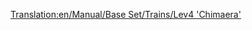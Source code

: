 [[Translation:en/Manual/Base Set/Trains/Lev4 'Chimaera']]
{{hu/Manual/Base Set/Trains/Navbox Mozdonyok}}
{{hu/Manual/Base Set/Trains/Vonatok|Name=Lev4 'Kiméra'
|Image=[[File:en/Manual/Base Set/Trains/Lev4chimaerarhead.png]]
|Cost=£111,328 ($222,656)
|Speed=643 km/h (402 mph)
|Weight=300 t
|Power=20,000 LE (14.914 kW)
|Annual=£3,584 ($7,168)
|Designed=2037
|Lifespan=20
|Capacity=N/A
|Leírás=A leggyorsabb mozdony a játékban. A "Kiméra" találó elnevezés, hiszen ez az egyetlen kétfejű maglev-mozdony. 

Adottságainak lehető legteljesebb kihasználása a játék vége felé komoly kihívást jelenthet: csúcsebessége még az előző Lev3-énál is 33%-kal magasabb, tehát érdemes átgondolni, hogy [[hu/Előzési szakaszok|előzési szakaszokat]] hozunk létre dupla vágánypárok létesítésével, vagy a teljes korábbi maglev-állományt lecseréljük - ami viszont akkor tud igazán hasznos lenni, ha a megépíthető legnagyobb állomáshosszt még nem értük el.
|Valósság=A maglev negyedik generációjának valós megfelelője nincs, miután még második sincs. Viszont határozottan hasonlítható a Transrapid 09 vonatokra, de akár Disneyland egyik látványosságára, a ''Csillagok háborúja'' [http://starwarsmedia.hu/e107_plugins/content/content.php?content.617 Starspeeder 3000]-ére is.
}}